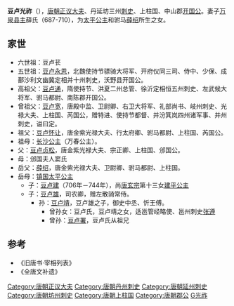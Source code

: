 '''豆卢光祚'''（{{bd|7世纪|?|8世纪|?|atIdx=D}}），[[唐朝|唐朝]][[正议大夫|正议大夫]]、丹延坊三州[[刺史|刺史]]、上柱国、中山郡[[郡公|开国公]]。妻子[[万泉县主|万泉县主]]薛氏（687-710），为[[太平公主|太平公主]]和驸马[[薛绍|薛绍]]所生之女。

== 家世 ==
{{main|昌黎豆卢氏世系图}}
*六世祖：豆卢苌 
*五世祖：[[豆卢永恩|豆卢永恩]]，北魏使持节骠骑大将军、开府仪同三司、侍中、少保、成鄯沙利文幽冀定相并十州刺史，沃野县开国公。 
*高祖父：[[豆卢通|豆卢通]]，隋使持节、洪夏二州总管、徐沂定相恒五州刺史、左武候大将军、驸马都尉、南陈郡开国公。 
*曾祖父：[[豆卢宽|豆卢宽]]，唐殿中监、卫尉卿、右卫大将军、礼部尚书、岐州刺史、光禄大夫、上柱国、芮国公，赠特进、使持节都督、并汾箕岚四州诸军事、并州刺史，谥曰定。 
*祖父：[[豆卢怀让|豆卢怀让]]，唐金紫光禄大夫、行太府卿、驸马都尉、上柱国、芮国公。 
*祖母：[[长沙公主|长沙公主]]（万春公主）。 
*父：[[豆卢贞松|豆卢贞松]]，唐金紫光禄大夫、宗正卿、上柱国、邠国公。 
*母：邠国夫人窦氏 
*岳父：[[薛绍|薛绍]]，唐金紫光禄大夫、卫尉卿、驸马都尉、上柱国。 
*岳母：[[太平公主|镇国太平公主]] 
**子：[[豆卢建|豆卢建]]（706年－744年），尚[[唐玄宗|唐玄宗]]第十三女[[卫国公主_(唐玄宗)|建平公主]]
**子：[[豆卢雄|豆卢雄]]，司农卿，赠左散骑常侍。
***孙：[[豆卢靖|豆卢靖]]，豆卢雄之子，御史中丞、忻王傅。
****曾孙女：豆卢氏，豆卢靖之女，适邕管经略使、邕州刺史[[张遵_(唐朝)|张遵]]
****曾孙：[[豆卢署|豆卢署]]，豆卢氏从祖兄

==参考==
* 《旧唐书·宰相列表》
* 《全唐文补遗》

{{DEFAULTSORT:D}}
[[Category:唐朝正议大夫|Category:唐朝正议大夫]]
[[Category:唐朝丹州刺史|Category:唐朝丹州刺史]]
[[Category:唐朝延州刺史|Category:唐朝延州刺史]]
[[Category:唐朝坊州刺史|Category:唐朝坊州刺史]]
[[Category:唐朝上柱国|Category:唐朝上柱国]]
[[Category:唐朝郡公|Category:唐朝郡公]]
[[Category:豆卢姓|G光祚]]